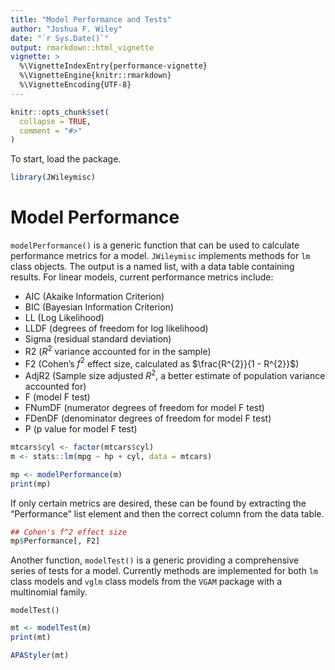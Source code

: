 ---
title: "Model Performance and Tests"
author: "Joshua F. Wiley"
date: "`r Sys.Date()`"
output: rmarkdown::html_vignette
vignette: >
  %\VignetteIndexEntry{performance-vignette}
  %\VignetteEngine{knitr::rmarkdown}
  %\VignetteEncoding{UTF-8}
---

```{r, include = FALSE}
knitr::opts_chunk$set(
  collapse = TRUE,
  comment = "#>"
)
```

To start, load the package.

```{r setup}
library(JWileymisc)
```

# Model Performance

`modelPerformance()` is a generic function that can be used to 
calculate performance metrics for a model. `JWileymisc` implements 
methods for `lm` class objects. The output is a named list, 
with a data table containing results. For linear models, current
performance metrics include:

* AIC (Akaike Information Criterion)
* BIC (Bayesian Information Criterion)
* LL (Log Likelihood)
* LLDF (degrees of freedom for log likelihood)
* Sigma (residual standard deviation)
* R2 ($R^2$ variance accounted for in the sample)
* F2 (Cohen's $f^2$ effect size, calculated as 
  $\frac{R^{2}}{1 - R^{2}}$)
* AdjR2 (Sample size adjusted $R^2$, a better estimate of population
  variance accounted for)
* F (model F test)
* FNumDF (numerator degrees of freedom for model F test)
* FDenDF (denominator degrees of freedom for model F test)
* P (p value for model F test)

```{r}

mtcars$cyl <- factor(mtcars$cyl)
m <- stats::lm(mpg ~ hp + cyl, data = mtcars)

mp <- modelPerformance(m)
print(mp)

``` 

If only certain metrics are desired, these can be found by extracting
the "Performance" list element and then the correct column from the
data table.

```{r}

## Cohen's f^2 effect size
mp$Performance[, F2]

``` 

Another function, `modelTest()` is a generic providing a 
comprehensive series of tests for a model. Currently methods are
implemented for both `lm` class models and `vglm` class models from
the `VGAM` package with a multinomial family.

`modelTest()` 

```{r}

mt <- modelTest(m)
print(mt)

``` 


```{r}

APAStyler(mt)

``` 
